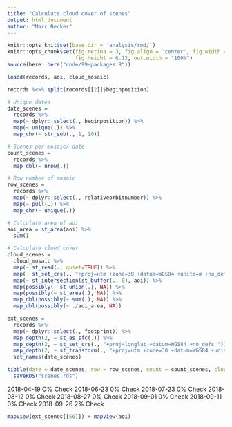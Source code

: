 ```yaml
---
title: "Calculate cloud cover of scenes"
output: html_document
author: "Marc Becker"
---
```


```r
knitr::opts_knit$set(base.dir = 'analysis/rmd/')
knitr::opts_chunk$set(fig.retina = 3, fig.align = 'center', fig.width = 6.93, 
                      fig.height = 6.13, out.width = "100%")
source(here::here("code/99-packages.R"))

loadd(records, aoi, cloud_mosaic)
```

```r
records %<>% split(records[[2]]$beginposition)

# Unique dates
date_scenes =  
  records %>%
  map(~ dplyr::select(., beginposition)) %>%
  map(~ unique(.)) %>%
  map_chr(~ str_sub(., 1, 10))

# Scenes per mosaic/ date
count_scenes =
  records %>%
  map_dbl(~ nrow(.))

# Row number of mosaic
row_scenes =
  records %>%
  map(~ dplyr::select(., relativeorbitnumber)) %>%
  map(~ pull(.)) %>%
  map_chr(~ unique(.))

# Calculate area of aoi
aoi_area = st_area(aoi) %>%
  sum()

# Calculate cloud cover
cloud_scenes =
  cloud_mosaic %>%
  map(~ st_read(., quiet=TRUE)) %>%
  map(~ st_set_crs(., "+proj=utm +zone=30 +datum=WGS84 +units=m +no_defs")) %>%
  map(~ st_intersection(st_buffer(., 0), aoi)) %>%
  map(possibly(~ st_union(.), NA)) %>%
  map(possibly(~ st_area(.), NA)) %>%
  map_dbl(possibly(~ sum(.), NA)) %>%
  map_dbl(possibly(~ ./aoi_area, NA))

ext_scenes =
  records %>%
  map(~ dplyr::select(., footprint)) %>%
  map_depth(2, ~ st_as_sfc(.)) %>%
  map_depth(2, ~ st_set_crs(., "+proj=longlat +datum=WGS84 +no_defs ")) %>%
  map_depth(2, ~ st_transform(., "+proj=utm +zone=30 +datum=WGS84 +units=m +no_defs")) %>%
  set_names(date_scenes)
```

```r
tibble(date = date_scenes, row = row_scenes, count = count_scenes, clouds = cloud_scenes) %>%
  saveRDS("scenes.rds")
```

2018-04-19 O% Check
2018-06-23 0% Check
2018-07-23 0% Check
2018-08-12 0% Check
2018-08-27 0% Check
2018-09-01 0% Check
2018-09-11 0% Check
2018-09-26 2% Check

```r
mapView(ext_scenes[[56]]) + mapView(aoi)
```
